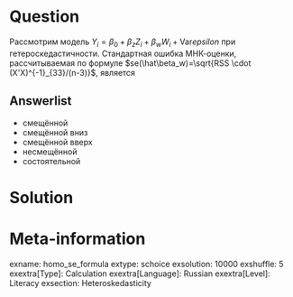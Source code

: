 Question
========
Рассмотрим модель $Y_i= \beta_0 + \beta_z Z_{i} + \beta_w W_{i} + \mathrm{Var}epsilon$ при гетероскедастичности.
Стандартная ошибка МНК-оценки, рассчитываемая по формуле $se(\hat\beta_w)=\sqrt{RSS \cdot (X'X)^{-1}_{33}/(n-3)}$,
является

Answerlist
----------
* смещённой 
* смещённой вниз
* смещённой вверх
* несмещённой
* состоятельной

Solution
========


Meta-information
================
exname: homo_se_formula
extype: schoice
exsolution: 10000
exshuffle: 5
exextra[Type]: Calculation
exextra[Language]: Russian
exextra[Level]: Literacy
exsection: Heteroskedasticity
